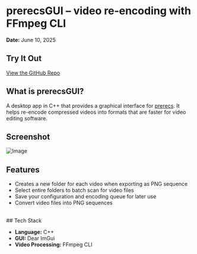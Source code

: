 # prerecsGUI – video re-encoding with FFmpeg CLI  
**Date:** June 10, 2025

## Try It Out
[ View the GitHub Repo](https://github.com/hajduty/prerecsGUI)

## What is prerecsGUI?

A desktop app in C++ that provides a graphical interface for [prerecs](https://github.com/gmzorz/prerecs). It helps re-encode compressed videos into formats that are faster for video editing software.

## Screenshot

![Image](https://imgur.com/MdHHovx.png)

## Features

- Creates a new folder for each video when exporting as PNG sequence  
- Select entire folders to batch scan for video files  
- Save your configuration and encoding queue for later use  
- Convert video files into PNG sequences
<br/>
## Tech Stack

- **Language:** C++  
- **GUI:** Dear ImGui  
- **Video Processing:** FFmpeg CLI
